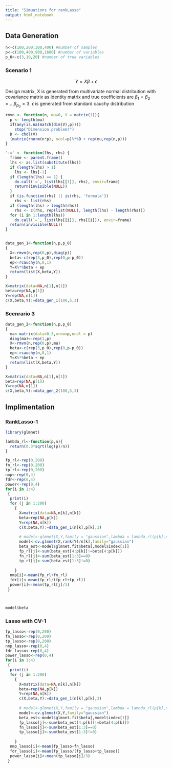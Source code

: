 ---
title: "Simuations for rankLasso"
output: html_notebook
---

## Data Generation

```{r}

n<-c(100,200,300,400) #number of samples
p<-c(100,400,900,1600) #number of variables
p_0<-c(3,10,20) #number of true variables

```

### Scenario 1

$$Y = X\beta + \epsilon$$


Design matrix, X is generated from multivariate normal distribution with covariance matrix as Identity matrix and true coefficients are $\beta_{1}=\beta_{2}=...\beta_{p_{0}}=3$. $\epsilon$ is generated from standard cauchy distribution

```{r}
rmvn <- function(n, mu=0, V = matrix(1)){
  p <- length(mu)
  if(any(is.na(match(dim(V),p))))
    stop("Dimension problem!")
  D <- chol(V)
  (matrix(rnorm(n*p), ncol=p)%*%D + rep(mu,rep(n,p)))
}

':=' <- function(lhs, rhs) {
  frame <- parent.frame()
  lhs <- as.list(substitute(lhs))
  if (length(lhs) > 1)
    lhs <- lhs[-1]
  if (length(lhs) == 1) {
    do.call(`=`, list(lhs[[1]], rhs), envir=frame)
    return(invisible(NULL)) 
  }
  if (is.function(rhs) || is(rhs, 'formula'))
    rhs <- list(rhs)
  if (length(lhs) > length(rhs))
    rhs <- c(rhs, rep(list(NULL), length(lhs) - length(rhs)))
  for (i in 1:length(lhs))
    do.call(`=`, list(lhs[[i]], rhs[[i]]), envir=frame)
  return(invisible(NULL)) 
}


data_gen_1<-function(n,p,p_0)
{
  X<-rmvn(n,rep(0,p),diag(p))
  beta<-c(rep(3,p_0),rep(0,p-p_0))
  ep<-rcauchy(n,0,1)
  Y=X%*%beta + ep
  return(list(X,beta,Y))
}

X=matrix(data=NA,n[1],n[1])
beta=rep(NA,p[1])
Y=rep(NA,n[1])
c(X,beta,Y):=data_gen_1(100,5,3)
```

###  Scenrario 3

```{r}

data_gen_2<-function(n,p,p_0)
{
  ma<-matrix(data=0.3,nrow=p,ncol = p)
  diag(ma)<-rep(1,p)
  X<-rmvn(n,rep(0,p),ma)
  beta<-c(rep(3,p_0),rep(0,p-p_0))
  ep<-rcauchy(n,0,1)
  Y=X%*%beta + ep
  return(list(X,beta,Y))
}

X=matrix(data=NA,n[1],n[1])
beta=rep(NA,p[1])
Y=rep(NA,n[1])
c(X,beta,Y):=data_gen_2(100,5,3)

```




## Implimentation

### RankLasso-1
```{r}
library(glmnet)

lambda_rl<-function(p,n){
  return(0.3*sqrt(log(p)/n))
}

fp_rl<-rep(0,200)
fn_rl<-rep(0,200)
tp_rl<-rep(0,200)
nmp<-rep(0,4)
fdr<-rep(0,4)
power<-rep(0,4)
for(i in 1:4)
 {
  print(i)
  for (j in 1:200)
    {
      X=matrix(data=NA,n[k],n[k])
      beta=rep(NA,p[k])
      Y=rep(NA,n[k])
      c(X,beta,Y):=data_gen_1(n[k],p[k],3)
      
      # model<-glmnet(X,Y,family = "gaussian",lambda = lambda_rl(p[k],n[k]),intercept = FALSE)
      model<-cv.glmnet(X,rank(Y)/n[k],family="gaussian")
      beta_est<-model$glmnet.fit$beta[,model$index[1]]
      fp_rl[j]<-sum(beta_est[4:p[k]]!=beta[4:p[k]])
      fn_rl[j]<-sum(beta_est[1:3]==0)
      tp_rl[j]<-sum(beta_est[1:3]!=0)
  
    }
  nmp[i]<-mean(fp_rl+fn_rl)
  fdr[i]<-mean(fp_rl/(fp_rl+tp_rl))
  power[i]<-mean(tp_rl[j]/3)
 }



model$beta


```

### Lasso with CV-1

```{r}
fp_lasso<-rep(0,200)
fn_lasso<-rep(0,200)
tp_lasso<-rep(0,200)
nmp_lasso<-rep(0,4)
fdr_lasso<-rep(0,4)
power_lasso<-rep(0,4)
for(i in 1:4)
 {
  print(i)
  for (j in 1:200)
    {
      X=matrix(data=NA,n[k],n[k])
      beta=rep(NA,p[k])
      Y=rep(NA,n[k])
      c(X,beta,Y):=data_gen_1(n[k],p[k],3)
      
      # model<-glmnet(X,Y,family = "gaussian",lambda = lambda_rl(p[k],n[k]),intercept = FALSE)
      model<-cv.glmnet(X,Y,family="gaussian")
      beta_est<-model$glmnet.fit$beta[,model$index[1]]
      fp_lasso[j]<-sum(beta_est[4:p[k]]!=beta[4:p[k]])
      fn_lasso[j]<-sum(beta_est[1:3]==0)
      tp_lasso[j]<-sum(beta_est[1:3]!=0)
  
    }
  nmp_lasso[i]<-mean(fp_lasso+fn_lasso)
  fdr_lasso[i]<-mean(fp_lasso/(fp_lasso+tp_lasso))
  power_lasso[i]<-mean(tp_lasso[j]/3)
 }


```

